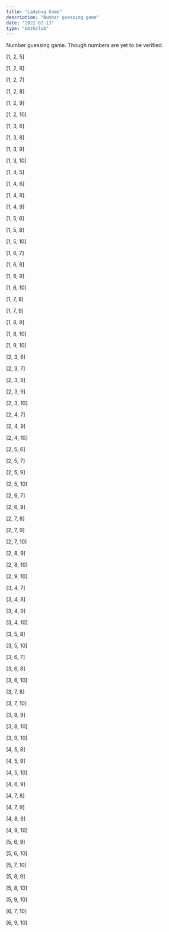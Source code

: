 ```yaml
---
title: "Ladybug Game"
description: "Number guessing game"
date: "2022-02-13"
type: "mathclub"
---
```


Number guessing game. Though numbers are yet to be verified.

[1, 2, 5]

[1, 2, 6]

[1, 2, 7]

[1, 2, 8]

[1, 2, 9]

[1, 2, 10]

[1, 3, 6]

[1, 3, 8]

[1, 3, 9]

[1, 3, 10]

[1, 4, 5]

[1, 4, 6]

[1, 4, 8]

[1, 4, 9]

[1, 5, 6]

[1, 5, 8]

[1, 5, 10]

[1, 6, 7]

[1, 6, 8]

[1, 6, 9]

[1, 6, 10]

[1, 7, 8]

[1, 7, 9]

[1, 8, 9]

[1, 8, 10]

[1, 9, 10]

[2, 3, 6]

[2, 3, 7]

[2, 3, 8]

[2, 3, 9]

[2, 3, 10]

[2, 4, 7]

[2, 4, 9]

[2, 4, 10]

[2, 5, 6]

[2, 5, 7]

[2, 5, 9]

[2, 5, 10]

[2, 6, 7]

[2, 6, 9]

[2, 7, 8]

[2, 7, 9]

[2, 7, 10]

[2, 8, 9]

[2, 8, 10]

[2, 9, 10]

[3, 4, 7]

[3, 4, 8]

[3, 4, 9]

[3, 4, 10]

[3, 5, 8]

[3, 5, 10]

[3, 6, 7]

[3, 6, 8]

[3, 6, 10]

[3, 7, 8]

[3, 7, 10]

[3, 8, 9]

[3, 8, 10]

[3, 9, 10]

[4, 5, 8]

[4, 5, 9]

[4, 5, 10]

[4, 6, 9]

[4, 7, 8]

[4, 7, 9]

[4, 8, 9]

[4, 9, 10]

[5, 6, 9]

[5, 6, 10]

[5, 7, 10]

[5, 8, 9]

[5, 8, 10]

[5, 9, 10]

[6, 7, 10]

[6, 9, 10]
